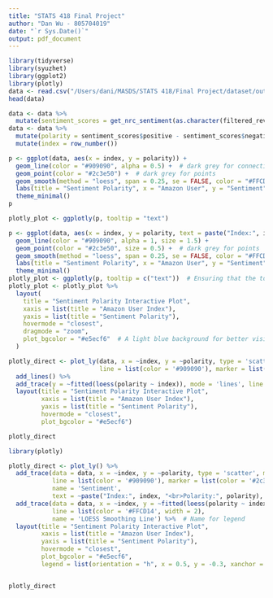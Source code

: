 ```yaml
---
title: "STATS 418 Final Project"
author: "Dan Wu - 805704019"
date: "`r Sys.Date()`"
output: pdf_document
---
```


```r
library(tidyverse)
library(syuzhet)
library(ggplot2)
library(plotly)
data <- read.csv("/Users/dani/MASDS/STATS 418/Final Project/dataset/output.csv")
head(data)
```


```r
data <- data %>%
  mutate(sentiment_scores = get_nrc_sentiment(as.character(filtered_reviewText)))
data <- data %>%
  mutate(polarity = sentiment_scores$positive - sentiment_scores$negative) %>%
  mutate(index = row_number())
```




```r
p <- ggplot(data, aes(x = index, y = polarity)) +
  geom_line(color = "#909090", alpha = 0.5) +  # dark grey for connecting lines
  geom_point(color = "#2c3e50") +  # dark grey for points
  geom_smooth(method = "loess", span = 0.25, se = FALSE, color = "#FFCD14") +
  labs(title = "Sentiment Polarity", x = "Amazon User", y = "Sentiment") +
  theme_minimal()
p

plotly_plot <- ggplotly(p, tooltip = "text")
```

```r
p <- ggplot(data, aes(x = index, y = polarity, text = paste("Index:", index, "<br>Polarity:", polarity))) +
  geom_line(color = "#909090", alpha = 1, size = 1.5) +
  geom_point(color = "#2c3e50", size = 0.5) +  # dark grey for points
  geom_smooth(method = "loess", span = 0.25, se = FALSE, color = "#FFCD14") +  # bright yellow for the smooth line
  labs(title = "Sentiment Polarity", x = "Amazon User", y = "Sentiment") +
  theme_minimal()
plotly_plot <- ggplotly(p, tooltip = c("text"))  # Ensuring that the tooltip uses the 'text' aesthetic
plotly_plot <- plotly_plot %>%
  layout(
    title = "Sentiment Polarity Interactive Plot",
    xaxis = list(title = "Amazon User Index"),
    yaxis = list(title = "Sentiment Polarity"),
    hovermode = "closest",
    dragmode = "zoom",
    plot_bgcolor = "#e5ecf6"  # A light blue background for better visibility
  )

```


```r
plotly_direct <- plot_ly(data, x = ~index, y = ~polarity, type = 'scatter', mode = 'lines+markers',
                         line = list(color = '#909090'), marker = list(color = '#2c3e50', size = 4)) %>%
  add_lines() %>%
  add_trace(y = ~fitted(loess(polarity ~ index)), mode = 'lines', line = list(color = '#FFCD14')) %>%
  layout(title = "Sentiment Polarity Interactive Plot",
         xaxis = list(title = "Amazon User Index"),
         yaxis = list(title = "Sentiment Polarity"),
         hovermode = "closest",
         plot_bgcolor = "#e5ecf6")

plotly_direct

```



```r
library(plotly)

plotly_direct <- plot_ly() %>%
  add_trace(data = data, x = ~index, y = ~polarity, type = 'scatter', mode = 'lines+markers',
            line = list(color = '#909090'), marker = list(color = '#2c3e50', size = 4),
            name = 'Sentiment',
            text = ~paste("Index:", index, "<br>Polarity:", polarity), hoverinfo = "text") %>%  # Name for legend
  add_trace(data = data, x = ~index, y = ~fitted(loess(polarity ~ index)), type = 'scatter', mode = 'lines',
            line = list(color = '#FFCD14', width = 2),
            name = 'LOESS Smoothing Line') %>%  # Name for legend
  layout(title = "Sentiment Polarity Interactive Plot",
         xaxis = list(title = "Amazon User Index"),
         yaxis = list(title = "Sentiment Polarity"),
         hovermode = "closest",
         plot_bgcolor = "#e5ecf6",
         legend = list(orientation = "h", x = 0.5, y = -0.3, xanchor = 'center'))  # Horizontal legend, above the plot


plotly_direct

```

